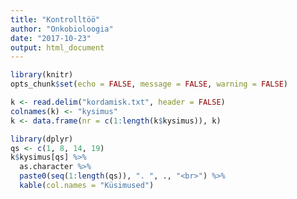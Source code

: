 ```yaml
---
title: "Kontrolltöö"
author: "Onkobioloogia"
date: "2017-10-23"
output: html_document
---
```


```r
library(knitr)
opts_chunk$set(echo = FALSE, message = FALSE, warning = FALSE)
```

```r
k <- read.delim("kordamisk.txt", header = FALSE)
colnames(k) <- "kysimus"
k <- data.frame(nr = c(1:length(k$kysimus)), k)
```

```r
library(dplyr)
qs <- c(1, 8, 14, 19)
k$kysimus[qs] %>% 
  as.character %>%
  paste0(seq(1:length(qs)), ". ", ., "<br>") %>% 
  kable(col.names = "Küsimused")
```

